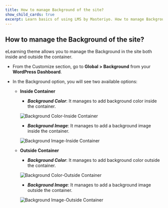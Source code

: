 ---
title: How to manage Background of the site? 
show_child_cards: true
excerpt: Learn basics of using LMS by Masteriyo. How to manage Background of the site.
---

## How to manage the Background of the site? 

eLearning theme allows you to manage the Background in the site both inside and outside the container. 

- From the Customize section, go to **Global > Background** from your **WordPress Dashboard**.

- In the Background option, you will see two available options:

   - **Inside Container** 

     - ***Background Color***: It manages to add background color inside the container.
     
      ![Background Color-Inside Container](https://user-images.githubusercontent.com/109593521/183378795-94c901d3-ca65-40fe-a852-e99547a0b231.png)

     - ***Background Image***: It manages to add a background image inside the container. 
     
     ![Background Image-Inside Container](https://user-images.githubusercontent.com/109593521/183380243-a1975630-0f35-4972-99fd-a12995d37e7e.png)


   - **Outside Container**
   
     - ***Background Color***: It manages to add background color outside the container.
     
      ![Background Color-Outside Container](https://user-images.githubusercontent.com/109593521/183380999-187609c6-05e9-484f-940f-42ec9fd3b93d.png)

     - ***Background Image***: It manages to add a background image outside the container.   
     
      ![Background Image-Outside Container](https://user-images.githubusercontent.com/109593521/183381592-96cbd007-6949-409e-a8ab-394c93b32f5e.png)
